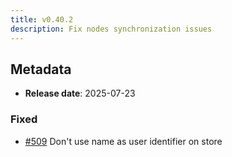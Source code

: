 ```yaml
---
title: v0.40.2
description: Fix nodes synchronization issues
---
```


## Metadata

- **Release date**: 2025-07-23

### Fixed

- [#509](https://github.com/InditexTech/weavejs/issues/509) Don't use name as user identifier on store
